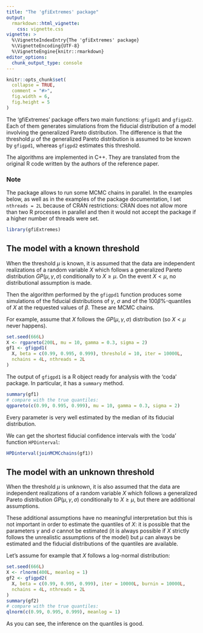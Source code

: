 ---
title: "The 'gfiExtremes' package"
output: 
  rmarkdown::html_vignette:
    css: vignette.css
vignette: >
  %\VignetteIndexEntry{The 'gfiExtremes' package}
  %\VignetteEncoding{UTF-8}
  %\VignetteEngine{knitr::rmarkdown}
editor_options: 
  chunk_output_type: console
---

```{r, include = FALSE}
knitr::opts_chunk$set(
  collapse = TRUE,
  comment = "#>",
  fig.width = 6,
  fig.height = 5
)
```

The 'gfiExtremes' package offers two main functions: `gfigpd1` and `gfigpd2`. 
Each of them generates simulations from the fiducial distribution of a model 
involving the generalized Pareto distribution. The difference is that the 
threshold $\mu$ of the generalized Pareto distribution is assumed to be known 
by `gfigpd1`, whereas `gfigpd2` estimates this threshold. 

The algorithms are implemented in C++. They are translated from the original R
code written by the authors of the reference paper. 

### Note 

The package allows to run some MCMC chains in parallel. In the examples below, 
as well as in the examples of the package documentation, I set `nthreads = 2L` 
because of CRAN restrictions: CRAN does not allow more than two R processes in 
parallel and then it would not accept the package if a higher number of threads 
were set.

```{r setup, message=TRUE}
library(gfiExtremes)
```

## The model with a known threshold

When the threshold $\mu$ is known, it is assumed that the data are independent 
realizations of a random variable $X$ which follows a generalized Pareto 
distribution $GP(\mu,\gamma,\sigma)$ conditionally to $X \geqslant \mu$. On the 
event $X < \mu$, no distributional assumption is made.

Then the algorithm performed by the `gfigpd1` function produces some simulations
of the fiducial distributions of $\gamma$, $\sigma$ and of the 
$100\beta\%$-quantiles of $X$ at the requested values of $\beta$. These are 
MCMC chains.

For example, assume that $X$ follows the $GP(\mu,\gamma,\sigma)$ distribution 
(so $X < \mu$ never happens). 

```{r gfigpd1}
set.seed(666L)
X <- rgpareto(200L, mu = 10, gamma = 0.3, sigma = 2)
gf1 <- gfigpd1(
  X, beta = c(0.99, 0.995, 0.999), threshold = 10, iter = 10000L,
  nchains = 4L, nthreads = 2L
)
```

The output of `gfigpd1` is a R object ready for analysis with the 'coda' 
package. In particular, it has a `summary` method.

```{r summary_gfigpd1}
summary(gf1)
# compare with the true quantiles:
qgpareto(c(0.99, 0.995, 0.999), mu = 10, gamma = 0.3, sigma = 2)
```

Every parameter is very well estimated by the median of its fiducial 
distribution.

We can get the shortest fiducial confidence intervals with the 'coda' function 
`HPDinterval`:

```{r hpd_gfigpd1}
HPDinterval(joinMCMCchains(gf1))
```


## The model with an unknown threshold

When the threshold $\mu$ is unknown, it is also assumed that the data are
independent realizations of a random variable $X$ which follows a generalized
Pareto distribution $GP(\mu,\gamma,\sigma)$ conditionally to $X \geqslant \mu$, 
but there are additional assumptions. 

These additional assumptions have no meaningful interpretation but this is not 
important in order to estimate the quantiles of $X$: it is possible that the
parameters $\gamma$ and $\sigma$ cannot be estimated (it is always possible if 
$X$ strictly follows the unrealistic assumptions of the model) but $\mu$ can 
always be estimated and the fiducial distributions of the quantiles are 
available.

Let's assume for example that $X$ follows a log-normal distribution:

```{r gfigpd2}
set.seed(666L)
X <- rlnorm(400L, meanlog = 1)
gf2 <- gfigpd2(
  X, beta = c(0.99, 0.995, 0.999), iter = 10000L, burnin = 10000L,
  nchains = 4L, nthreads = 2L
)
summary(gf2)
# compare with the true quantiles:
qlnorm(c(0.99, 0.995, 0.999), meanlog = 1)
```

As you can see, the inference on the quantiles is good.
